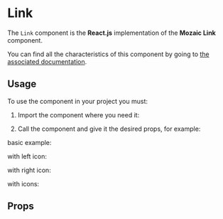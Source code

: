 
<Meta title="Components/Link" component={Link} argTypes={argTypes} />

# Link

The `Link` component is the **React.js** implementation of the **Mozaic Link** component.

You can find all the characteristics of this component by going to [the associated documentation](https://mozaic.adeo.cloud/Components/Link/).

## Usage

To use the component in your project you must:

1. Import the component where you need it:

<Source language="javascript" code="import { Link } from '@mozaic-ds/react';" />

2. Call the component and give it the desired props, for example:

basic example:

<Canvas withSource="open">
    <Story story={Controls} />
</Canvas>

with left icon:

<Canvas withSource="open">
    <Story story={WithLeftIcon} />
</Canvas>

with right icon:

<Canvas withSource="open">
    <Story story={WithRightIcon} />
</Canvas>

with icons:

<Canvas withSource="open">
    <Story story={WithIcons} />
</Canvas>

## Props

<ArgsTable of={Link} />
